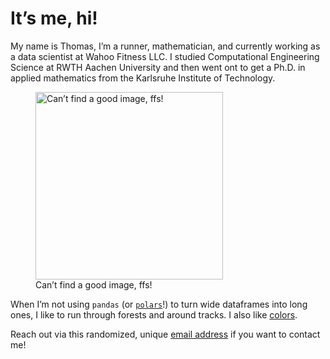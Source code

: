 
# It's me, hi!

My name is Thomas, I'm a runner, mathematician, and currently working as a data scientist at Wahoo Fitness LLC.
I studied Computational Engineering Science at RWTH Aachen University and then went ont to get a Ph.D. in applied mathematics from the Karlsruhe Institute of Technology.

::: {.column-margin}
![Can't find a good image, ffs!](IMG_0776.jpeg){width=300}
:::

When I'm not using `pandas` (or [`polars`](https://www.pola.rs/)!) to turn wide dataframes into long ones, I like to run through forests and around tracks. I also like [colors](https://thomascamminady.github.io/dicopal/).

Reach out via this randomized, unique [email address](mailto:harbor-irony0h@icloud.com) if you want to contact me!


